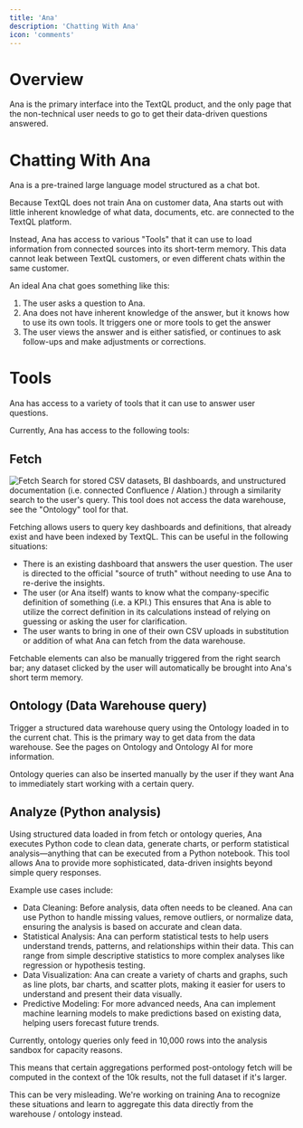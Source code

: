 ```yaml
---
title: 'Ana'
description: 'Chatting With Ana'
icon: 'comments'
---
```


# Overview

Ana is the primary interface into the TextQL product, and the only page that the non-technical user needs to go to get their data-driven questions answered.

# Chatting With Ana

Ana is a pre-trained large language model structured as a chat bot. 

Because TextQL does not train Ana on customer data, Ana starts out with little inherent knowledge of what data, documents, etc. are connected to the TextQL platform. 

Instead, Ana has access to various "Tools" that it can use to load information from connected sources into its short-term memory. This data cannot leak between TextQL customers, or even different chats within the same customer.

An ideal Ana chat goes something like this:
1. The user asks a question to Ana.
2. Ana does not have inherent knowledge of the answer, but it knows how to use its own tools. It triggers one or more tools to get the answer
3. The user views the answer and is either satisfied, or continues to ask follow-ups and make adjustments or corrections.

# Tools
Ana has access to a variety of tools that it can use to answer user questions.

Currently, Ana has access to the following tools:

## Fetch
![Fetch](/images/fetch.png)
Search for stored CSV datasets, BI dashboards, and unstructured documentation (i.e. connected Confluence / Alation.) through a similarity search to the user's query. This tool does not access the data warehouse, see the "Ontology" tool for that.

Fetching allows users to query key dashboards and definitions, that already exist and have been indexed by TextQL. This can be useful in the following situations:
* There is an existing dashboard that answers the user question. The user is directed to the official "source of truth" without needing to use Ana to re-derive the insights.
* The user (or Ana itself) wants to know what the company-specific definition of something (i.e. a KPI.) This ensures that Ana is able to utilize the correct definition in its calculations instead of relying on guessing or asking the user for clarification.
* The user wants to bring in one of their own CSV uploads in substitution or addition of what Ana can fetch from the data warehouse.

Fetchable elements can also be manually triggered from the right search bar; any dataset clicked by the user will automatically be brought into Ana's short term memory.

## Ontology (Data Warehouse query)
Trigger a structured data warehouse query using the Ontology loaded in to the current chat. This is the primary way to get data from the data warehouse. See the pages on Ontology and Ontology AI for more information.

Ontology queries can also be inserted manually by the user if they want Ana to immediately start working with a certain query.

## Analyze (Python analysis)
Using structured data loaded in from fetch or ontology queries, Ana executes Python code to clean data, generate charts, or perform statistical analysis—anything that can be executed from a Python notebook. This tool allows Ana to provide more sophisticated, data-driven insights beyond simple query responses.

Example use cases include:

* Data Cleaning: Before analysis, data often needs to be cleaned. Ana can use Python to handle missing values, remove outliers, or normalize data, ensuring the analysis is based on accurate and clean data.
* Statistical Analysis: Ana can perform statistical tests to help users understand trends, patterns, and relationships within their data. This can range from simple descriptive statistics to more complex analyses like regression or hypothesis testing.
* Data Visualization: Ana can create a variety of charts and graphs, such as line plots, bar charts, and scatter plots, making it easier for users to understand and present their data visually.
* Predictive Modeling: For more advanced needs, Ana can implement machine learning models to make predictions based on existing data, helping users forecast future trends.

<Warning>
Currently, ontology queries only feed in 10,000 rows into the analysis sandbox for capacity reasons. 

This means that certain aggregations performed post-ontology fetch will be computed in the context of the 10k results, not the full dataset if it's larger.

This can be very misleading. We're working on training Ana to recognize these situations and learn to aggregate this data directly from the warehouse / ontology instead.
</Warning>